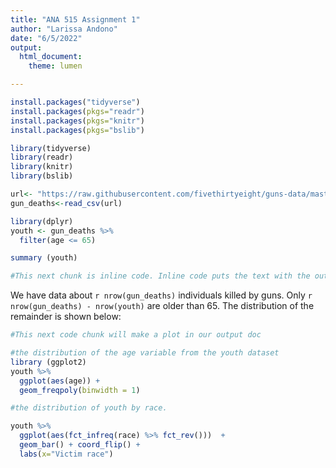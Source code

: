 ---
title: "ANA 515 Assignment 1"
author: "Larissa Andono"
date: "6/5/2022"
output:
  html_document:
    theme: lumen

---


```{r, include = FALSE}

install.packages("tidyverse")
install.packages(pkgs="readr")
install.packages(pkgs="knitr")
install.packages(pkgs="bslib")

```

```{r, include = FALSE}

library(tidyverse)
library(readr)
library(knitr)
library(bslib)
```


``` {r, echo = FALSE}
url<- "https://raw.githubusercontent.com/fivethirtyeight/guns-data/master/full_data.csv" 
gun_deaths<-read_csv(url)

```

```{r, include = FALSE}
library(dplyr)
youth <- gun_deaths %>% 
  filter(age <= 65)

```

```{r, include = FALSE}
summary (youth)
```


```{r, echo = FALSE}
#This next chunk is inline code. Inline code puts the text with the output of the function in my document.
```

We have data about `r nrow(gun_deaths)` individuals killed by guns. Only 
`r nrow(gun_deaths) - nrow(youth)` are older than 65. The distribution of the remainder is shown below: 

``` {r, echo = FALSE}
#This next code chunk will make a plot in our output doc
```



```{r youth-dist, echo = FALSE}
#the distribution of the age variable from the youth dataset
library (ggplot2)
youth %>% 
  ggplot(aes(age)) + 
  geom_freqpoly(binwidth = 1)

```

```{r, echo = FALSE}
#the distribution of youth by race.

youth %>%
  ggplot(aes(fct_infreq(race) %>% fct_rev()))  +
  geom_bar() + coord_flip() +
  labs(x="Victim race")
```
